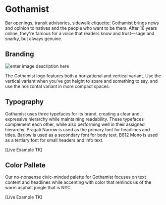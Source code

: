 
<Meta title="Foundations/Themes/Gothamist"/>

# Gothamist
Bar openings, transit advisories, sidewalk etiquette: Gothamist brings news and opinion to natives and the people who want to be them. After 16 years online, they're famous for a voice that readers know and trust—sage and snarky, but always genuine. 


## Branding
![enter image description here](https://via.placeholder.com/150)

The Gothamist logo features both a horizational and vertical variant. Use the vertical variant when you've got height to spare and something to say, and use the horizontal variant in more compact spaces.

## Typography
Gothamist uses three typefaces for its brand, creating a clear and expressive hierarchy while maintaining readability. These typefaces complement each other, while also performing well in their assigned hierarchy. Pragati Narrow is used as the primary font for headlines and titles. Barlow is used as a secondary font for body text. B612 Mono is used as a tertiary font for small headers and info text.

[Live Example TK]

## Color Pallete
Our no-nonsense civic-minded palette for Gothamist focuses on text content and headlines while accenting with color that reminds us of the warm asphalt jungle 
that is NYC.

[Live Example TK]
